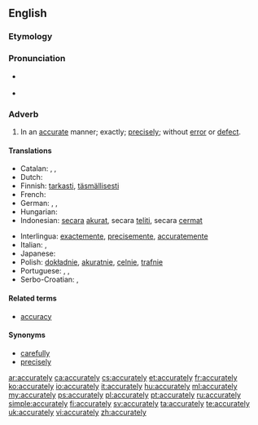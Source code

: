 ==English==

===Etymology===
{{suffix|accurate|ly}}

===Pronunciation===
* {{a|US}} {{IPA|/ˈæk.jə.ɹɪt.li/|/ˈæk.jɚ.ɪt.li/}}
* {{a|RP}} {{IPA|/ˈæk.jə.ɹɪt.li/}}

===Adverb===
{{en-adv}}

# In an [[accurate]] manner; exactly; [[precisely]]; without [[error]] or [[defect]].

====Translations====
{{trans-top|exactly, precisely}}
* Catalan: {{t|ca|exactament}}, {{t|ca|precisament}}, {{t+|ca|acuradament}}
* Dutch: {{t|nl|trefzeker}}
* Finnish: [[tarkasti]], [[täsmällisesti]]
* French: {{t+|fr|précisément}}
* German: {{t+|de|genau}}, {{t+|de|akkurat}}, {{t+|de|präzise}}
* Hungarian: {{t+|hu|pontosan}}
* Indonesian: [[secara]] [[akurat]], secara [[teliti]], secara [[cermat]]
{{trans-mid}}
* Interlingua: [[exactemente]], [[precisemente]], [[accuratemente]]
* Italian: {{t+|it|minuziosamente}}, {{t+|it|accuratamente}}
* Japanese: {{t+|ja|正確|alt=正確に|tr=せいかくに, seikaku-ni|sc=Jpan}}
* Polish: [[dokładnie]], [[akuratnie]], [[celnie]], [[trafnie]]
* Portuguese: {{t+|pt|exatamente}}, {{t+|pt|precisamente}}, {{t+|pt|justamente}}
* Serbo-Croatian: {{t|sh|tačno}}, {{t|sh|тачно|sc=Cyrl}}
{{trans-bottom}}

====Related terms====
* [[accuracy]]

====Synonyms====
* [[carefully]]
* [[precisely]]

[[ar:accurately]]
[[ca:accurately]]
[[cs:accurately]]
[[et:accurately]]
[[fr:accurately]]
[[ko:accurately]]
[[io:accurately]]
[[it:accurately]]
[[hu:accurately]]
[[ml:accurately]]
[[my:accurately]]
[[ps:accurately]]
[[pl:accurately]]
[[pt:accurately]]
[[ru:accurately]]
[[simple:accurately]]
[[fi:accurately]]
[[sv:accurately]]
[[ta:accurately]]
[[te:accurately]]
[[uk:accurately]]
[[vi:accurately]]
[[zh:accurately]]